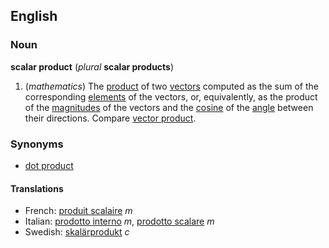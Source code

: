 ==English==
===Noun===
'''scalar product''' (''plural'' '''scalar products''')

#(''mathematics'') The [[product]] of two [[vector]]s computed as the sum of the corresponding [[element]]s of the vectors, or, equivalently, as the product of the [[magnitude]]s of the vectors and the [[cosine]] of the [[angle]] between their directions.  Compare [[vector product]].

===Synonyms===
*[[dot product]]

====Translations====
*French: [[produit scalaire]] ''m''
*Italian: [[prodotto interno]] ''m'', [[prodotto scalare]] ''m''
*Swedish: [[skalärprodukt]] ''c''